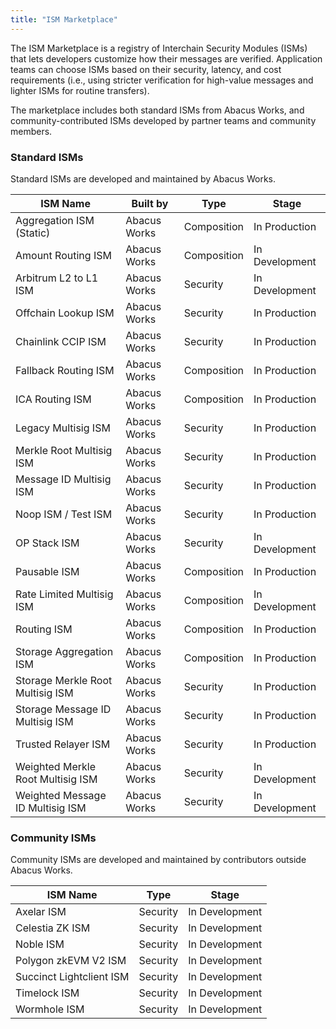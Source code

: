 ```yaml
---
title: "ISM Marketplace"
---
```


The ISM Marketplace is a registry of Interchain Security Modules (ISMs) that lets developers customize how their messages are verified. Application teams can choose ISMs based on their security, latency, and cost requirements (i.e., using stricter verification for high-value messages and lighter ISMs for routine transfers).

The marketplace includes both standard ISMs from Abacus Works, and community-contributed ISMs developed by partner teams and community members.

### Standard ISMs

Standard ISMs are developed and maintained by Abacus Works.

| ISM Name                          | Built by     | Type        | Stage          |
| --------------------------------- | ------------ | ----------- | -------------- |
| Aggregation ISM (Static)          | Abacus Works | Composition | In Production  |
| Amount Routing ISM                | Abacus Works | Composition | In Development |
| Arbitrum L2 to L1 ISM             | Abacus Works | Security    | In Development |
| Offchain Lookup ISM               | Abacus Works | Security    | In Production  |
| Chainlink CCIP ISM                | Abacus Works | Security    | In Production  |
| Fallback Routing ISM              | Abacus Works | Composition | In Production  |
| ICA Routing ISM                   | Abacus Works | Composition | In Production  |
| Legacy Multisig ISM               | Abacus Works | Security    | In Production  |
| Merkle Root Multisig ISM          | Abacus Works | Security    | In Production  |
| Message ID Multisig ISM           | Abacus Works | Security    | In Production  |
| Noop ISM / Test ISM               | Abacus Works | Security    | In Production  |
| OP Stack ISM                      | Abacus Works | Security    | In Development |
| Pausable ISM                      | Abacus Works | Composition | In Production  |
| Rate Limited Multisig ISM         | Abacus Works | Composition | In Development |
| Routing ISM                       | Abacus Works | Composition | In Production  |
| Storage Aggregation ISM           | Abacus Works | Composition | In Production  |
| Storage Merkle Root Multisig ISM  | Abacus Works | Security    | In Production  |
| Storage Message ID Multisig ISM   | Abacus Works | Security    | In Production  |
| Trusted Relayer ISM               | Abacus Works | Security    | In Production  |
| Weighted Merkle Root Multisig ISM | Abacus Works | Security    | In Development |
| Weighted Message ID Multisig ISM  | Abacus Works | Security    | In Development |

### Community ISMs

Community ISMs are developed and maintained by contributors outside Abacus Works.

| ISM Name                 | Type     | Stage          |
| ------------------------ | -------- | -------------- |
| Axelar ISM               | Security | In Development |
| Celestia ZK ISM          | Security | In Development |
| Noble ISM                | Security | In Development |
| Polygon zkEVM V2 ISM     | Security | In Development |
| Succinct Lightclient ISM | Security | In Development |
| Timelock ISM             | Security | In Development |
| Wormhole ISM             | Security | In Development |
